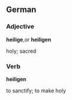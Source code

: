 ==German==
===Adjective===
'''heilige''',or  '''heiligen'''

holy; sacred
===Verb===
'''heiligen'''

to sanctify; to make holy